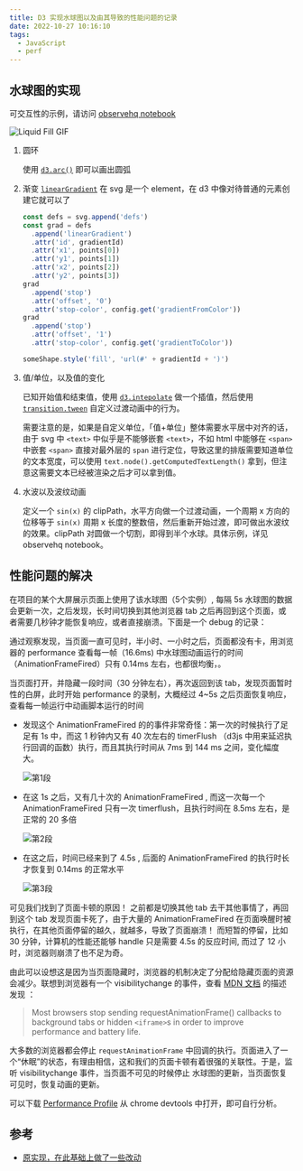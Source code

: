 ```yaml
---
title: D3 实现水球图以及由其导致的性能问题的记录
date: 2022-10-27 10:16:10
tags:
  - JavaScript
  - perf
---
```


## 水球图的实现

可交互性的示例，请访问 [observehq notebook](https://observablehq.com/d/70713e198a9a835b)

<img src="/images/liquidfill.gif" alt="Liquid Fill GIF" />

1. 圆环

   使用 [`d3.arc()`](https://github.com/d3/d3-shape/blob/v3.1.0/README.md#arc) 即可以画出圆弧

2. 渐变
   [`linearGradient`](https://developer.mozilla.org/en-US/docs/Web/SVG/Tutorial/Gradients) 在 svg 是一个 element，在 d3 中像对待普通的元素创建它就可以了

   ```js
   const defs = svg.append('defs')
   const grad = defs
     .append('linearGradient')
     .attr('id', gradientId)
     .attr('x1', points[0])
     .attr('y1', points[1])
     .attr('x2', points[2])
     .attr('y2', points[3])
   grad
     .append('stop')
     .attr('offset', '0')
     .attr('stop-color', config.get('gradientFromColor'))
   grad
     .append('stop')
     .attr('offset', '1')
     .attr('stop-color', config.get('gradientToColor'))

   someShape.style('fill', 'url(#' + gradientId + ')')
   ```

3. 值/单位，以及值的变化

   已知开始值和结束值，使用 [`d3.intepolate`](https://github.com/d3/d3-interpolate/blob/v3.0.1/README.md#interpolate) 做一个插值，然后使用 [`transition.tween`](https://github.com/d3/d3-transition/blob/v3.0.0/README.md#transition_tween) 自定义过渡动画中的行为。

   需要注意的是，如果是自定义单位，「值+单位」整体需要水平居中对齐的话，由于 svg 中 `<text>` 中似乎是不能够嵌套 `<text>`，不如 html 中能够在 `<span>` 中嵌套 `<span>` 直接对最外层的 `span` 进行定位，导致这里的排版需要知道单位的文本宽度，可以使用 `text.node().getComputedTextLength()` 拿到，但注意这需要文本已经被渲染之后才可以拿到值。

4. 水波以及波纹动画

   定义一个 `sin(x)` 的 clipPath，水平方向做一个过渡动画，一个周期 x 方向的位移等于 `sin(x)` 周期 x 长度的整数倍，然后重新开始过渡，即可做出水波纹的效果。clipPath 对圆做一个切割，即得到半个水球。具体示例，详见 observehq notebook。

## 性能问题的解决

在项目的某个大屏展示页面上使用了该水球图（5个实例）, 每隔 5s 水球图的数据会更新一次，之后发现，长时间切换到其他浏览器 tab 之后再回到这个页面，或者需要几秒钟才能恢复响应，或者直接崩溃。下面是一个 debug 的记录：

通过观察发现，当页面一直可见时，半小时、一小时之后，页面都没有卡，用浏览器的 performance 查看每一帧（16.6ms) 中水球图动画运行的时间（AnimationFrameFired）只有 0.14ms 左右，也都很均衡，。

当页面打开，并隐藏一段时间（30 分钟左右），再次返回到该 tab，发现页面暂时性的白屏，此时开始 performance 的录制，大概经过 4~5s 之后页面恢复响应，查看每一帧运行中动画脚本运行的时间

- 发现这个 AnimationFrameFired 的的事件非常奇怪：第一次的时候执行了足足有 1s 中，而这 1 秒钟内又有 40 次左右的 timerFlush （d3js 中用来延迟执行回调的函数）执行，而且其执行时间从 7ms 到 144 ms 之间，变化幅度大。

  ![第1段](../../assets/profiles/profile-1.jpg)

- 在这 1s 之后，又有几十次的 AnimationFrameFired , 而这一次每一个 AnimationFrameFired 只有一次 timerflush，且执行时间在 8.5ms 左右，是正常的 20 多倍

  ![第2段](../../assets/profiles/profile-2.jpg)

- 在这之后，时间已经来到了 4.5s , 后面的 AnimationFrameFired 的执行时长才恢复到 0.14ms 的正常水平

  ![第3段](../../assets/profiles/profile-3.jpg)

可见我们找到了页面卡顿的原因！ 之前都是切换其他 tab 去干其他事情了，再回到这个 tab 发现页面卡死了，由于大量的 AnimationFrameFired 在页面唤醒时被执行，在其他页面停留的越久，就越多，导致了页面崩溃！ 而短暂的停留，比如 30 分钟，计算机的性能还能够 handle 只是需要 4.5s 的反应时间, 而过了 12 小时，浏览器则崩溃了也不足为奇。

由此可以设想这是因为当页面隐藏时，浏览器的机制决定了分配给隐藏页面的资源会减少。联想到浏览器有一个 visibilitychange 的事件，查看 [MDN 文档](https://developer.mozilla.org/en-US/docs/Web/API/Page_Visibility_API) 的描述发现 ：

> Most browsers stop sending requestAnimationFrame() callbacks to background tabs or hidden `<iframe>`s in order to improve performance and battery life.

大多数的浏览器都会停止 `requestAnimationFrame` 中回调的执行。页面进入了一个“休眠”的状态，有理由相信，这和我们的页面卡顿有着很强的关联性。于是，监听 visibilitychange 事件，当页面不可见的时候停止 水球图的更新，当页面恢复可见时，恢复动画的更新。

可以下载 [Performance Profile](https://1drv.ms/u/s!AtFTEJuykQUMr3uv8TncSfv_MJiH?e=vbOj9Q) 从 chrome devtools 中打开，即可自行分析。

## 参考

- [原实现，在此基础上做了一些改动](https://github.com/ugomeda/d3-liquid-fill-gauge/blob/master/liquidFillGauge.js)
